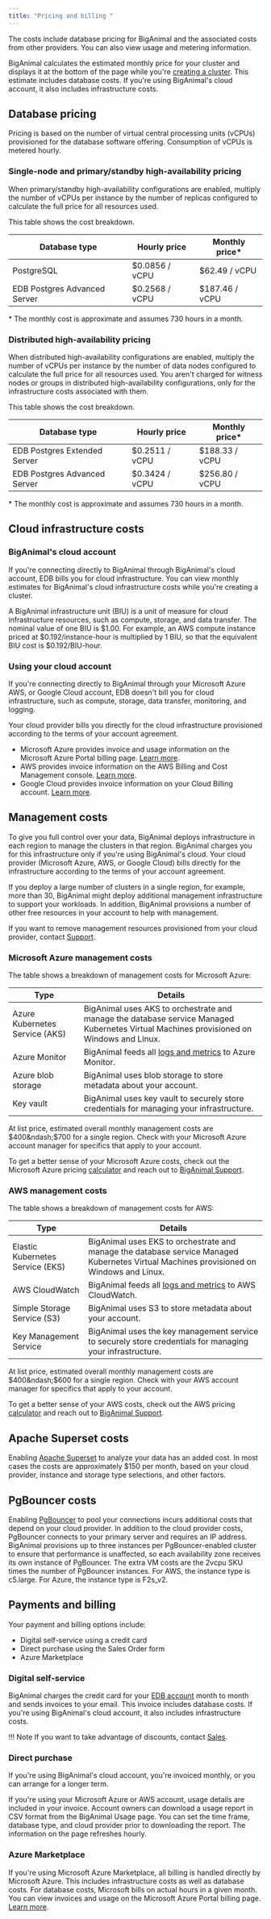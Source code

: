```yaml
---
title: "Pricing and billing "
---
```


The costs include database pricing for BigAnimal and the associated costs from other providers. You can also view usage and metering information. 

BigAnimal calculates the estimated monthly price for your cluster and displays it at the bottom of the page while you're [creating a cluster](/biganimal/release/getting_started/creating_a_cluster). This estimate includes database costs. If you're using BigAnimal's cloud account, it also includes infrastructure costs.

## Database pricing 

Pricing is based on the number of virtual central processing units (vCPUs) provisioned for the database software offering. Consumption of vCPUs is metered hourly. 

### Single-node and primary/standby high-availability pricing
When primary/standby high-availability configurations are enabled, multiply the number of vCPUs per instance by the number of replicas configured to calculate the full price for all resources used. 

This table shows the cost breakdown.

|        Database type         |  Hourly price  | Monthly price\* |                
| ---------------------------- | -------------- | --------------- | 
| PostgreSQL                   | $0.0856 / vCPU | $62.49 / vCPU   |  
| EDB Postgres Advanced Server | $0.2568 / vCPU | $187.46 / vCPU |

\* The monthly cost is approximate and assumes 730 hours in a month. 
  
### Distributed high-availability pricing

When distributed high-availability configurations are enabled, multiply the number of vCPUs per instance by the number of data nodes configured to calculate the full price for all resources used. You aren't charged for witness nodes or groups in distributed high-availability configurations, only for the infrastructure costs associated with them.

This table shows the cost breakdown.

|        Database type         |  Hourly price  | Monthly price\* |                
| ---------------------------- | -------------- | --------------- | 
| EDB Postgres Extended Server | $0.2511 / vCPU | $188.33 / vCPU  |                
| EDB Postgres Advanced Server | $0.3424 / vCPU | $256.80 / vCPU  |                

\* The monthly cost is approximate and assumes 730 hours in a month. 
  

## Cloud infrastructure costs

### BigAnimal's cloud account

If you're connecting directly to BigAnimal through BigAnimal's cloud account, EDB bills you for cloud infrastructure. You can view monthly estimates for BigAnimal's cloud infrastructure costs while you're creating a cluster.

A BigAnimal infrastructure unit (BIU) is a unit of measure for cloud infrastructure resources, such as compute, storage, and data transfer. The nominal value of one BIU is $1.00. For example, an AWS compute instance priced at $0.192/instance-hour is multiplied by 1 BIU, so that the equivalent BIU cost is $0.192/BIU-hour.

### Using your cloud account

If you're connecting directly to BigAnimal through your Microsoft Azure AWS, or Google Cloud account, EDB doesn't bill you for cloud infrastructure, such as compute, storage, data transfer, monitoring, and logging.

Your cloud provider bills you directly for the cloud infrastructure provisioned according to the terms of your account agreement. 
- Microsoft Azure provides invoice and usage information on the Microsoft Azure Portal billing page. [Learn more](https://docs.microsoft.com/en-us/azure/cost-management-billing/).
- AWS provides invoice information on the AWS Billing and Cost Management console. [Learn more](https://docs.aws.amazon.com/account-billing/index.html).
- Google Cloud provides invoice information on your Cloud Billing account. [Learn more](https://cloud.google.com/billing/docs).

## Management costs

To give you full control over your data, BigAnimal deploys infrastructure in each region to manage the clusters in that region. BigAnimal charges you for this infrastructure only if you're using BigAnimal's cloud. Your cloud provider (Microsoft Azure, AWS, or Google Cloud) bills directly for the infrastructure according to the terms of your account agreement.

If you deploy a large number of clusters in a single region, for example, more than 30, BigAnimal might deploy additional management infrastructure to support your workloads. In addition, BigAnimal provisions a number of other free resources in your account to help with management. 

If you want to remove management resources provisioned from your cloud provider, contact [Support](../overview/support).


### Microsoft Azure management costs

The table shows a breakdown of management costs for Microsoft Azure:

| Type                           | Details                                                                                                                                               |
| ------------------------------ | ----------------------------------------------------------------------------------------------------------------------------------------------------- |
| Azure Kubernetes Service (AKS) | BigAnimal uses AKS to orchestrate and manage the database service Managed Kubernetes Virtual Machines provisioned on Windows and Linux.               |
| Azure Monitor                  | BigAnimal feeds all [logs and metrics](https://www.enterprisedb.com/docs/biganimal/latest/using_cluster/05_monitoring_and_logging/) to Azure Monitor. |
| Azure blob storage             | BigAnimal uses blob storage to store metadata about your account.                                                                                     |
| Key vault                      | BigAnimal uses key vault to securely store credentials for managing your infrastructure.                                                              |

At list price, estimated overall monthly management costs are $400&ndash;$700 for a single region. Check with your Microsoft Azure account manager for specifics that apply to your account. 

To get a better sense of your Microsoft Azure costs, check out the Microsoft Azure pricing [calculator](https://azure.microsoft.com/en-us/pricing/calculator/) and reach out to [BigAnimal Support](../overview/support). 

### AWS management costs

The table shows a breakdown of management costs for AWS:

| Type                           | Details                                                                                                                                               |
| ------------------------------ | ----------------------------------------------------------------------------------------------------------------------------------------------------- |
| Elastic Kubernetes Service (EKS) | BigAnimal uses EKS to orchestrate and manage the database service Managed Kubernetes Virtual Machines provisioned on Windows and Linux.               |
| AWS CloudWatch                  | BigAnimal feeds all [logs and metrics](https://www.enterprisedb.com/docs/biganimal/latest/using_cluster/05_monitoring_and_logging/) to AWS CloudWatch. |
| Simple Storage Service (S3)             | BigAnimal uses S3 to store metadata about your account.                                                                                     |
| Key Management Service                      | BigAnimal uses the key management service to securely store credentials for managing your infrastructure.                                                              |

At list price, estimated overall monthly management costs are $400&ndash;$600 for a single region. Check with your AWS account manager for specifics that apply to your account.

To get a better sense of your AWS costs, check out the AWS pricing [calculator](https://calculator.aws/#/) and reach out to [BigAnimal Support](../overview/support).  


## Apache Superset costs

Enabling [Apache Superset](/biganimal/latest/using_cluster/06_analyze_with_superset/) to analyze your data has an added cost. In most cases the costs are approximately $150 per month, based on your cloud provider, instance and storage type selections, and other factors.

## PgBouncer costs

Enabling [PgBouncer](../getting_started/creating_a_cluster/#pgbouncer) to pool your connections incurs additional costs that depend on your cloud provider. In addition to the cloud provider costs, PgBouncer connects to your primary server and requires an IP address. BigAnimal provisions up to three instances per PgBouncer-enabled cluster to ensure that performance is unaffected, so each availability zone receives its own instance of PgBouncer. The extra VM costs are the 2vcpu SKU times the number of PgBouncer instances. For AWS, the instance type is c5.large. For Azure, the instance type is F2s_v2.

## Payments and billing

Your payment and billing options include:

- Digital self-service using a credit card
- Direct purchase using the Sales Order form 
- Azure Marketplace

### Digital self-service

BigAnimal charges the credit card for your [EDB account](https://www.enterprisedb.com/accounts/register) month to month and sends invoices to your email. This invoice includes database costs. If you're using BigAnimal's cloud account, it also includes infrastructure costs.

!!! Note 
    If you want to take advantage of discounts, contact [Sales](https://info.enterprisedb.com/EDB-Contact-Us.html). 

### Direct purchase
If you're using BigAnimal's cloud account, you're invoiced monthly, or you can arrange for a longer term.

If you're using your Microsoft Azure or AWS account, usage details are included in your invoice. Account owners can download a usage report in CSV format from the BigAnimal Usage page. You can set the time frame, database type, and cloud provider prior to downloading the report. The information on the page refreshes hourly.

### Azure Marketplace
If you're using Microsoft Azure Marketplace, all billing is handled directly by Microsoft Azure. This includes infrastructure costs as well as database costs. For database costs, Microsoft bills on actual hours in a given month. You can view invoices and usage on the Microsoft Azure Portal billing page. [Learn more](https://docs.microsoft.com/en-us/azure/cost-management-billing/).

